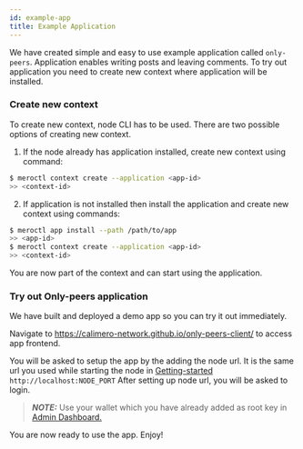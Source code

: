 ```yaml
---
id: example-app
title: Example Application
---
```


We have created simple and easy to use example application called `only-peers`.
Application enables writing posts and leaving comments. To try out application
you need to create new context where application will be installed.

### Create new context

To create new context, node CLI has to be used. There are two possible options
of creating new context.

1. If the node already has application installed, create new context using
   command:

```bash title="Terminal"
$ meroctl context create --application <app-id>
>> <context-id>
```

2. If application is not installed then install the application and create new
   context using commands:

```bash title="Terminal"
$ meroctl app install --path /path/to/app
>> <app-id>
$ meroctl context create --application <app-id>
>> <context-id>
```

You are now part of the context and can start using the application.

<!-- If you want others to join your context, follow instruction in [Invite To Context](./04-invite-to-context.mdx). -->

### Try out Only-peers application

We have built and deployed a demo app so you can try it out immediately.

Navigate to https://calimero-network.github.io/only-peers-client/ to access app
frontend.

You will be asked to setup the app by the adding the node url. It is the same
url you used while starting the node in
[Getting-started](./01-init-and-run-node.mdx) `http://localhost:NODE_PORT` After
setting up node url, you will be asked to login.

> **_NOTE:_** Use your wallet which you have already added as root key in
> [Admin Dashboard. ](./02-admin-dashboard.mdx)

You are now ready to use the app. Enjoy!
